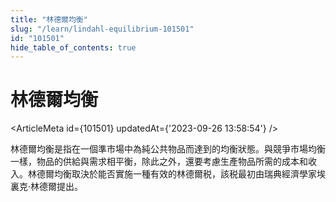 ```yaml
---
title: "林德爾均衡"
slug: "/learn/lindahl-equilibrium-101501"
id: "101501"
hide_table_of_contents: true
---
```



# 林德爾均衡

<ArticleMeta id={101501} updatedAt={'2023-09-26 13:58:54'} />
<div className='border-solid border-b border-t-0 my-4 border-[var(--ifm-color-gray-300)]' />

林德爾均衡是指在一個準市場中為純公共物品而達到的均衡狀態。與競爭市場均衡一樣，物品的供給與需求相平衡，除此之外，還要考慮生產物品所需的成本和收入。林德爾均衡取決於能否實施一種有效的林德爾税，該税最初由瑞典經濟學家埃裏克·林德爾提出。
